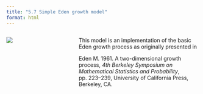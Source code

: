 ```yaml
---
title: "5.7 Simple Eden growth model"
format: html
---
```


:::: {.columns}
::: {.column width=35%}
[![](5.7-edenSimple.png)](5.7-edenSimple.nlogo)
:::

::: {.column width=65%}
This model is an implementation of the basic Eden growth process as originally presented in

Eden M. 1961. A two-dimensional growth process, _4th Berkeley Symposium on Mathematical Statistics and Probability_, pp. 223–239, University of California Press, Berkeley, CA.
:::
::::